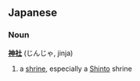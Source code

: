 ==Japanese==
===Noun===
'''[[神]][[社]]''' (じんじゃ, jinja)

# a [[shrine]], especially a [[Shinto]] shrine